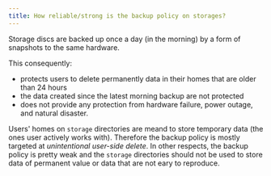 ```yaml
---
title: How reliable/strong is the backup policy on storages?
---
```

Storage discs are backed up once a day (in the morning) by a form of snapshots to the same hardware.

This consequently:

- protects users to delete permanently data in their homes that are older than 24 hours
- the data created since the latest morning backup are not protected
- does not provide any protection from hardware failure, power outage, and natural disaster.

Users' homes on `storage` directories are meand to store temporary data (the ones user actively works with). Therefore the backup policy is mostly targeted at *unintentional user-side delete*. In other respects, the backup policy is pretty weak and the `storage` directories should not be used to store data of permanent value or data that are not eary to reproduce. 
